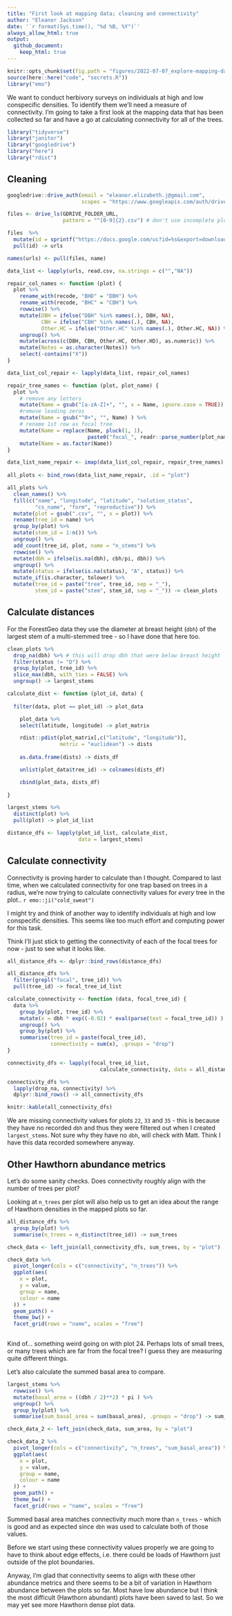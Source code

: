 ```yaml
---
title: "First look at mapping data; cleaning and connectivity"
author: "Eleanor Jackson"
date: '`r format(Sys.time(), "%d %B, %Y")`'
always_allow_html: true
output: 
  github_document:
    keep_html: true
---
```

```r
knitr::opts_chunk$set(fig.path = "figures/2022-07-07_explore-mapping-data/")
source(here::here("code", "secrets.R"))
library("emo")
```

We want to conduct herbivory surveys on individuals at high and low conspecific densities. To identify them we'll need a measure of connectivity. I'm going to take a first look at the mapping data that has been collected so far and have a go at calculating connectivity for all of the trees.

```r
library("tidyverse")
library("janitor")
library("googledrive")
library("here")
library("rdist")
```

## Cleaning

```r
googledrive::drive_auth(email = "eleanor.elizabeth.j@gmail.com",
                        scopes = "https://www.googleapis.com/auth/drive") 

files <- drive_ls(GDRIVE_FOLDER_URL,
                  pattern = "^[0-9]{2}.csv") # don't use incomplete plots

files  %>%
  mutate(id = sprintf("https://docs.google.com/uc?id=%s&export=download", id)) %>%
  pull(id) -> urls

names(urls) <- pull(files, name)

data_list <- lapply(urls, read.csv, na.strings = c("","NA"))

repair_col_names <- function (plot) {
  plot %>%
    rename_with(recode, "BHD" = "DBH") %>%
    rename_with(recode, "BHC" = "CBH") %>%
    rowwise() %>%
    mutate(DBH = ifelse("DBH" %in% names(.), DBH, NA),
           CBH = ifelse("CBH" %in% names(.), CBH, NA),
           Other.HC = ifelse("Other.HC" %in% names(.), Other.HC, NA)) %>% 
    ungroup() %>%
    mutate(across(c(DBH, CBH, Other.HC, Other.HD), as.numeric)) %>%
    mutate(Notes = as.character(Notes)) %>%
    select(-contains("X"))
}

data_list_col_repair <- lapply(data_list, repair_col_names)

repair_tree_names <- function (plot, plot_name) {
  plot %>% 
    # remove any letters
    mutate(Name = gsub("[a-zA-Z]+", "", x = Name, ignore.case = TRUE)) %>%
    #remove leading zeros
    mutate(Name = gsub("^0+", "", Name) ) %>% 
    # rename 1st row as focal tree
    mutate(Name = replace(Name, pluck(1, 1), 
                          paste0("focal_", readr::parse_number(plot_name)))) %>%
    mutate(Name = as.factor(Name))
}

data_list_name_repair <- imap(data_list_col_repair, repair_tree_names)
      
all_plots <- bind_rows(data_list_name_repair, .id = "plot")

all_plots %>%
  clean_names() %>% 
  fill(c("name", "longitude", "latitude", "solution_status", 
         "cs_name", "form", "reproductive")) %>%
  mutate(plot = gsub(".csv", "", x = plot)) %>%
  rename(tree_id = name) %>%
  group_by(plot) %>%
  mutate(stem_id = 1:n()) %>%
  ungroup() %>% 
  add_count(tree_id, plot, name = "n_stems") %>% 
  rowwise() %>%
  mutate(dbh = ifelse(is.na(dbh), cbh/pi, dbh)) %>%
  ungroup() %>%
  mutate(status = ifelse(is.na(status), "A", status)) %>%
  mutate_if(is.character, tolower) %>%
  mutate(tree_id = paste("tree", tree_id, sep = "_"),
         stem_id = paste("stem", stem_id, sep = "_")) -> clean_plots

```

## Calculate distances

For the ForestGeo data they use the diameter at breast height (`dbh`) of the largest stem of a multi-stemmed tree - so I have done that here too.

```r
clean_plots %>%
  drop_na(dbh) %>% # this will drop dbh that were below breast height
  filter(status != "D") %>% 
  group_by(plot, tree_id) %>% 
  slice_max(dbh, with_ties = FALSE) %>% 
  ungroup() -> largest_stems

calculate_dist <- function (plot_id, data) {
  
  filter(data, plot == plot_id) -> plot_data

	plot_data %>%
    select(latitude, longitude) -> plot_matrix

	rdist::pdist(plot_matrix[,c("latitude", "longitude")], 
	             metric = "euclidean") -> dists
	
	as.data.frame(dists) -> dists_df

	unlist(plot_data$tree_id) -> colnames(dists_df) 

	cbind(plot_data, dists_df)
	
}

largest_stems %>% 
  distinct(plot) %>%
  pull(plot) -> plot_id_list

distance_dfs <- lapply(plot_id_list, calculate_dist, 
                       data = largest_stems)
```

## Calculate connectivity

Connectivity is proving harder to calculate than I thought. Compared to last time, when we calculated connectivity for one trap based on trees in a radius, we're now trying to calculate connectivity values for *every* tree in the plot.. `r emo::ji("cold_sweat")`

I might try and think of another way to identify individuals at high and low conspecific densities. This seems like too much effort and computing power for this task.

Think I'll just stick to getting the connectivity of each of the focal trees for now - just to see what it looks like. 

```r
all_distance_dfs <- dplyr::bind_rows(distance_dfs)

all_distance_dfs %>%
  filter(grepl("focal", tree_id)) %>%
  pull(tree_id) -> focal_tree_id_list

calculate_connectivity <- function (data, focal_tree_id) {
  data %>%
    group_by(plot, tree_id) %>%
    mutate(x = dbh * exp((-0.02) * eval(parse(text = focal_tree_id)) ) ) %>%
    ungroup() %>%
    group_by(plot) %>%
    summarise(tree_id = paste(focal_tree_id),
              connectivity = sum(x), .groups = "drop")
}

connectivity_dfs <- lapply(focal_tree_id_list, 
                              calculate_connectivity, data = all_distance_dfs)

connectivity_dfs %>%
  lapply(drop_na, connectivity) %>%
  dplyr::bind_rows() -> all_connectivity_dfs

knitr::kable(all_connectivity_dfs)

```

We are missing connectivity values for plots `22`, `33` and `35` - this is because they have no recorded `dbh` and thus they were filtered out when I created `largest_stems`. Not sure why they have no `dbh`, will check with Matt. Think I have this data recorded somewhere anyway.

## Other Hawthorn abundance metrics

Let's do some sanity checks. Does connectivity roughly align with the number of trees per plot?

Looking at `n_trees` per plot will also help us to get an idea about the range of Hawthorn densities in the mapped plots so far.

```r
all_distance_dfs %>%
  group_by(plot) %>%
  summarise(n_trees = n_distinct(tree_id)) -> sum_trees

check_data <- left_join(all_connectivity_dfs, sum_trees, by = "plot")

check_data %>%
  pivot_longer(cols = c("connectivity", "n_trees")) %>%
  ggplot(aes(
    x = plot,
    y = value,
    group = name,
    colour = name
  )) +
  geom_path() +
  theme_bw() +
  facet_grid(rows = "name", scales = "free")
      
```

Kind of... something weird going on with plot 24. Perhaps lots of small trees, or many trees which are far from the focal tree? I guess they are measuring quite different things.

Let's also calculate the summed basal area to compare.

```r
largest_stems %>%
  rowwise() %>%
  mutate(basal_area = ((dbh / 2)**2) * pi ) %>%
  ungroup() %>%
  group_by(plot) %>%
  summarise(sum_basal_area = sum(basal_area), .groups = "drop") -> sum_area

check_data_2 <- left_join(check_data, sum_area, by = "plot")

check_data_2 %>%
  pivot_longer(cols = c("connectivity", "n_trees", "sum_basal_area")) %>%
  ggplot(aes(
    x = plot,
    y = value,
    group = name,
    colour = name
  )) +
  geom_path() +
  theme_bw() +
  facet_grid(rows = "name", scales = "free")
```

Summed basal area matches connectivity much more than `n_trees` - which is good and as expected since `dbh` was used to calculate both of those values.

Before we start using these connectivity values properly we are going to have to think about edge effects, i.e. there could be loads of Hawthorn just outside of the plot boundaries.

Anyway, I'm glad that connectivity seems to align with these other abundance metrics and there seems to be a bit of variation in Hawthorn abundance between the plots so far. Most have low abundance but I think the most difficult (Hawthorn abundant) plots have been saved to last. So we may yet see more Hawthorn dense plot data.
